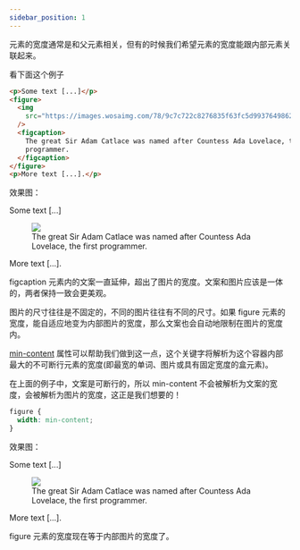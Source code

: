 ```yaml
---
sidebar_position: 1
---
```


元素的宽度通常是和父元素相关，但有的时候我们希望元素的宽度能跟内部元素关联起来。

看下面这个例子

```html
<p>Some text [...]</p>
<figure>
  <img
    src="https://images.wosaimg.com/78/9c7c722c8276835f63fc5d9937649862f45a0f.png"
  />
  <figcaption>
    The great Sir Adam Catlace was named after Countess Ada Lovelace, the first
    programmer.
  </figcaption>
</figure>
<p>More text [...].</p>
```

效果图：

<p>Some text [...]</p>
<figure>
  <img src="https://images.wosaimg.com/78/9c7c722c8276835f63fc5d9937649862f45a0f.png" />
  <figcaption>
    The great Sir Adam Catlace was named after Countess Ada Lovelace, the first
    programmer.
  </figcaption>
</figure>
<p>More text [...].</p>

figcaption 元素内的文案一直延伸，超出了图片的宽度。文案和图片应该是一体的，两者保持一致会更美观。

图片的尺寸往往是不固定的，不同的图片往往有不同的尺寸。如果 figure 元素的宽度，能自适应地变为内部图片的宽度，那么文案也会自动地限制在图片的宽度内。

[min-content](https://developer.mozilla.org/en-US/docs/Web/CSS/min-content) 属性可以帮助我们做到这一点，这个关键字将解析为这个容器内部最大的不可断行元素的宽度(即最宽的单词、图片或具有固定宽度的盒元素)。

在上面的例子中，文案是可断行的，所以 min-content 不会被解析为文案的宽度，会被解析为图片的宽度，这正是我们想要的！

```css
figure {
  width: min-content;
}
```

效果图：

<p>Some text [...]</p>
<figure
  style={{
    width: "min-content",
  }}
>
  <img src="https://images.wosaimg.com/78/9c7c722c8276835f63fc5d9937649862f45a0f.png" />
  <figcaption>
    The great Sir Adam Catlace was named after Countess Ada Lovelace, the first
    programmer.
  </figcaption>
</figure>
<p>More text [...].</p>

figure 元素的宽度现在等于内部图片的宽度了。